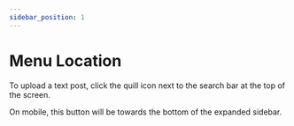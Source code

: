 ---
sidebar_position: 1
---

# Menu Location

To upload a text post, click the quill icon next to the search bar at the top of the screen.

On mobile, this button will be towards the bottom of the expanded sidebar.
